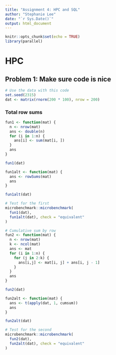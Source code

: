 ```yaml
---
title: "Assignment 4: HPC and SQL"
author: "Stephanie Lee"
date: "`r Sys.Date()`"
output: html_document
---
```


```r
knitr::opts_chunk$set(echo = TRUE)
library(parallel)
```

# HPC

## Problem 1: Make sure code is nice

```r
# Use the data with this code
set.seed(2315)
dat <- matrix(rnorm(200 * 100), nrow = 200)
```

### Total row sums

```r
fun1 <- function(mat) {
  n <- nrow(mat)
  ans <- double(n) 
  for (i in 1:n) {
    ans[i] <- sum(mat[i, ])
  }
  ans
}

fun1(dat)
```


```r
fun1alt <- function(mat) {
  ans <- rowSums(mat)
  ans
}

fun1alt(dat)
```

```r
# Test for the first
microbenchmark::microbenchmark(
  fun1(dat),
  fun1alt(dat), check = "equivalent"
)
```

```r
# Cumulative sum by row
fun2 <- function(mat) {
  n <- nrow(mat)
  k <- ncol(mat)
  ans <- mat
  for (i in 1:n) {
    for (j in 2:k) {
      ans[i,j] <- mat[i, j] + ans[i, j - 1]
    }
  }
  ans
}

fun2(dat)
```


```r


fun2alt <- function(mat) {
  ans <- t(apply(dat, 1, cumsum))
  ans
}

fun2alt(dat)
```


```r
# Test for the second
microbenchmark::microbenchmark(
  fun2(dat),
  fun2alt(dat), check = "equivalent"
)
```


